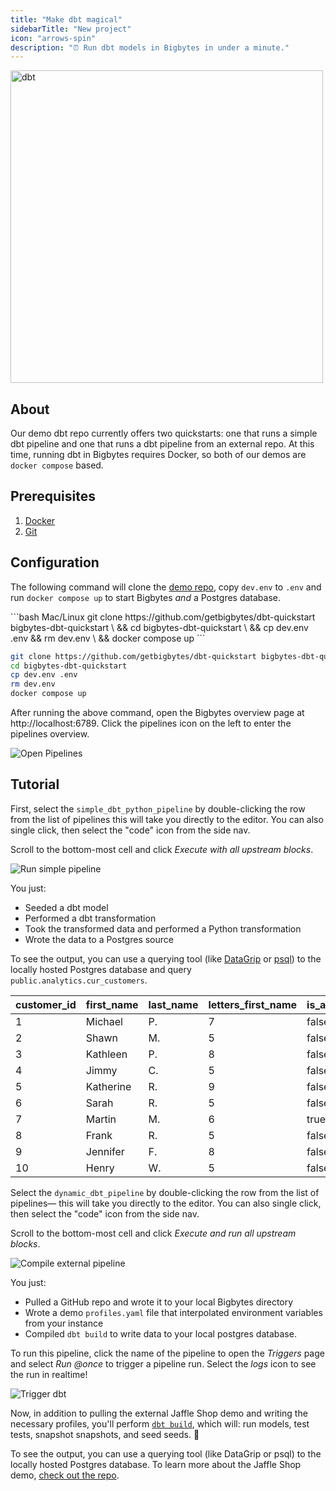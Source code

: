 ```yaml
---
title: "Make dbt magical"
sidebarTitle: "New project"
icon: "arrows-spin"
description: "⏰ Run dbt models in Bigbytes in under a minute."
---
```


<Frame>
   <img alt="dbt" src="https://www.getdbt.com/ui/img/social/facebook.png" width="500" />
</Frame>

## About

Our demo dbt repo currently offers two quickstarts: one that runs a simple dbt pipeline and one that runs a dbt pipeline from an external repo. At this time, running dbt in Bigbytes requires Docker, so both of our demos are `docker compose` based.

## Prerequisites

1. [Docker](https://docs.docker.com/engine/install/)
2. [Git](https://git-scm.com/book/en/v2/Getting-Started-Installing-Git)

## Configuration

The following command will clone the [demo repo](https://github.com/getbigbytes/dbt-quickstart), copy `dev.env` to `.env` and run `docker compose up` to start Bigbytes _and_ a Postgres database.

<CodeGroup>
```bash Mac/Linux
git clone https://github.com/getbigbytes/dbt-quickstart bigbytes-dbt-quickstart \
&& cd bigbytes-dbt-quickstart \
&& cp dev.env .env && rm dev.env \
&& docker compose up
```

```bash Windows
git clone https://github.com/getbigbytes/dbt-quickstart bigbytes-dbt-quickstart
cd bigbytes-dbt-quickstart
cp dev.env .env
rm dev.env
docker compose up
```
</CodeGroup>

After running the above command, open the Bigbytes overview page at http://localhost:6789. Click the pipelines icon on the left to enter the pipelines overview.

![Open Pipelines](https://github.com/getbigbytes/assets/blob/main/dbt/setup-dbt/go-to-pipelines.gif?raw=True)

## Tutorial

<AccordionGroup>
<Accordion title="A simple dbt pipeline" icon="pipe-collar">

First, select the `simple_dbt_python_pipeline` by double-clicking the row from the list of pipelines this will take you directly to the editor. You can also single click,
then select the "code" icon from the side nav.

Scroll to the bottom-most cell and click _Execute with all upstream blocks_.

![Run simple pipeline](https://github.com/getbigbytes/assets/blob/main/dbt/setup-dbt/simple-pipeline.png?raw=True)

You just:

- Seeded a dbt model
- Performed a dbt transformation
- Took the transformed data and performed a Python transformation
- Wrote the data to a Postgres source

To see the output, you can use a querying tool (like [DataGrip](https://www.jetbrains.com/datagrip/) or [psql](https://www.postgresql.org/docs/current/app-psql.html)) to the locally hosted Postgres database and query `public.analytics.cur_customers`.

| customer_id | first_name | last_name | letters_first_name | is_alliterative |
| ----------- | ---------- | --------- | ------------------ | --------------- |
| 1           | Michael    | P.        | 7                  | false           |
| 2           | Shawn      | M.        | 5                  | false           |
| 3           | Kathleen   | P.        | 8                  | false           |
| 4           | Jimmy      | C.        | 5                  | false           |
| 5           | Katherine  | R.        | 9                  | false           |
| 6           | Sarah      | R.        | 5                  | false           |
| 7           | Martin     | M.        | 6                  | true            |
| 8           | Frank      | R.        | 5                  | false           |
| 9           | Jennifer   | F.        | 8                  | false           |
| 10          | Henry      | W.        | 5                  | false           |

</Accordion>
<Accordion title="Execute dbt from an external repo" icon="pipe-circle-check">

Select the `dynamic_dbt_pipeline` by double-clicking the row from the list of pipelines— this will take you directly to the editor. You can also single click, then select the "code" icon from the side nav.

Scroll to the bottom-most cell and click _Execute and run all upstream blocks_.

![Compile external pipeline](https://github.com/getbigbytes/assets/blob/main/dbt/setup-dbt/external-pipeline.png?raw=True)

You just:

- Pulled a GitHub repo and wrote it to your local Bigbytes directory
- Wrote a demo `profiles.yaml` file that interpolated environment variables from your instance
- Compiled `dbt build` to write data to your local postgres database.

To run this pipeline, click the name of the pipeline to open the _Triggers_ page and select _Run @once_ to trigger a pipeline run. Select the _logs_ icon to see the run in realtime!

![Trigger dbt](https://github.com/getbigbytes/assets/blob/main/dbt/setup-dbt/trigger-dbt.gif?raw=True)

Now, in addition to pulling the external Jaffle Shop demo and writing the necessary profiles, you'll perform [`dbt build`](https://docs.getdbt.com/reference/commands/build), which will: run models, test tests, snapshot snapshots, and seed seeds. 🥳

To see the output, you can use a querying tool (like DataGrip or psql) to the locally hosted Postgres database. To learn more about the Jaffle Shop demo, [check out the repo](https://github.com/dbt-labs/jaffle_shop).
</Accordion>
</AccordionGroup>
